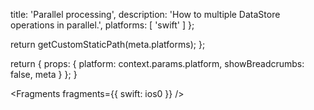 
  title: 'Parallel processing',
  description:
    'How to multiple DataStore operations in parallel.',
  platforms: [
    'swift'
  ]
};

  return getCustomStaticPath(meta.platforms);
};

  return {
    props: {
      platform: context.params.platform,
      showBreadcrumbs: false,
      meta
    }
  };
}


<Fragments fragments={{ swift: ios0 }} />
